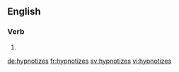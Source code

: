 ==English==

===Verb===
{{head|en}}

# {{en-third-person singular of|hypnotize}}

[[de:hypnotizes]]
[[fr:hypnotizes]]
[[sv:hypnotizes]]
[[vi:hypnotizes]]